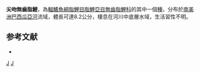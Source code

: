 {{Speciesbox 
| taxon = Curimata acutirostris
| status = NE
| status_system = IUCN3.1
| authority =  [[Vari|Vari]] & [[Reis|Reis]], 1995
| synonyms = 
}}
'''尖吻無齒脂鯉'''，為[[輻鰭魚綱|輻鰭魚綱]][[脂鯉目|脂鯉目]][[脂鯉亞目|脂鯉亞目]][[無齒脂鯉科|無齒脂鯉科]]的其中一個[[種|種]]，分布於[[南美洲|南美洲]][[巴西|巴西]][[瓜亞河|瓜亞河]]流域，體長可達8.2公分，棲息在河川中底層水域，生活習性不明。

==参考文献==
{{refbegin}}
*{{FishBase_species|genus=Curimata|species=acutirostris|year=2013|month=8}}
{{refend}}
{{Taxonbar|from=Q6397609}}

[[Category:無齒脂鯉屬|J]]
[[Category:1995年描述的鱼类|J]]


{{魚類小作品}}